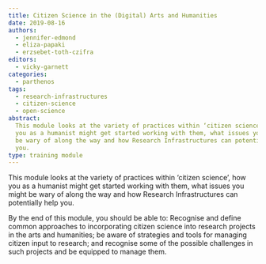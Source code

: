 ```yaml
---
title: Citizen Science in the (Digital) Arts and Humanities
date: 2019-08-16
authors:
  - jennifer-edmond
  - eliza-papaki
  - erzsebet-toth-czifra
editors:
  - vicky-garnett
categories:
  - parthenos
tags:
  - research-infrastructures
  - citizen-science
  - open-science
abstract:
  This module looks at the variety of practices within ‘citizen science’, how
  you as a humanist might get started working with them, what issues you should
  be wary of along the way and how Research Infrastructures can potentially help
  you.
type: training module
---
```


This module looks at the variety of practices within ‘citizen science’, how you
as a humanist might get started working with them, what issues you might be wary
of along the way and how Research Infrastructures can potentially help you.

By the end of this module, you should be able to: Recognise and define common
approaches to incorporating citizen science into research projects in the arts
and humanities; be aware of strategies and tools for managing citizen input to
research; and recognise some of the possible challenges in such projects and be
equipped to manage them.

<CTA
  title="Interested in learning more?"
  subtitle="Check out Citizen Science in the (Digital) Arts and Humanities on PARTHENOS"
  url="https://training.parthenos-project.eu/sample-page/citizen-science-in-the-digital-arts-and-humanities/"
/>
